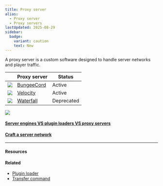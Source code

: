 ```yaml
---
title: Proxy server
alias:
  - Proxy server
  - Proxy servers
lastUpdated: 2025-08-29
sidebar:
  badge:
    variant: caution
    text: New
---
```



A proxy server is a custom software designed to handle server networks and player traffic.

|                              | Proxy server              | Status     |
| ---------------------------- | ------------------------- | ---------- |
| ![](~/assets/bungeecord.svg) | [BungeeCord](/bungeecord) | Active     |
| ![](~/assets/velocity.svg)   | [Velocity](/velocity)     | Active     |
| ![](~/assets/waterfall.svg)  | [Waterfall](/waterfall)   | Deprecated |

![](~/assets/proxyserversgraph.svg)

#### [Server engines VS plugin loaders VS proxy servers](/serverenginevspluginloadervsproxyserver)
#### [Craft a server network](/craftservernetwork)

---

#### Resources

<Yb src="https://youtube.com/embed/m1AGvJ9Bqv8" />

#### Related

- [Plugin loader](/pluginloader)
- [Transfer command](/transfercommand)
